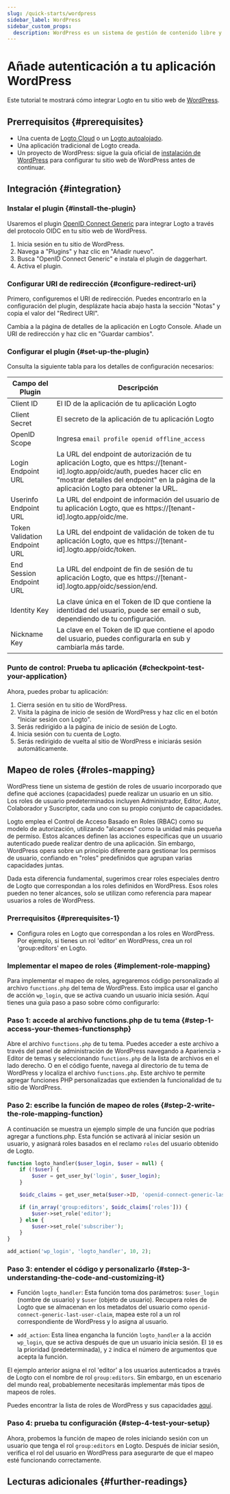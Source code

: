 ```yaml
---
slug: /quick-starts/wordpress
sidebar_label: WordPress
sidebar_custom_props:
  description: WordPress es un sistema de gestión de contenido libre y de código abierto.
---
```



# Añade autenticación a tu aplicación WordPress

Este tutorial te mostrará cómo integrar Logto en tu sitio web de [WordPress](https://wordpress.org).

## Prerrequisitos \{#prerequisites}

- Una cuenta de [Logto Cloud](https://cloud.logto.io) o un [Logto autoalojado](/introduction/set-up-logto-oss).
- Una aplicación tradicional de Logto creada.
- Un proyecto de WordPress: sigue la guía oficial de [instalación de WordPress](https://wordpress.org/support/article/how-to-install-wordpress/) para configurar tu sitio web de WordPress antes de continuar.

## Integración \{#integration}

### Instalar el plugin \{#install-the-plugin}

Usaremos el plugin [OpenID Connect Generic](https://wordpress.org/plugins/generic-openid-connect/) para integrar Logto a través del protocolo OIDC en tu sitio web de WordPress.

1. Inicia sesión en tu sitio de WordPress.
2. Navega a "Plugins" y haz clic en "Añadir nuevo".
3. Busca "OpenID Connect Generic" e instala el plugin de daggerhart.
4. Activa el plugin.

### Configurar URI de redirección \{#configure-redirect-uri}

Primero, configuremos el URI de redirección. Puedes encontrarlo en la configuración del plugin, desplázate hacia abajo hasta la sección "Notas" y copia el valor del "Redirect URI".

Cambia a la página de detalles de la aplicación en Logto Console. Añade un URI de redirección y haz clic en "Guardar cambios".

### Configurar el plugin \{#set-up-the-plugin}

Consulta la siguiente tabla para los detalles de configuración necesarios:

| Campo del Plugin              | Descripción                                                                                                                                                                                                               |
| ----------------------------- | ------------------------------------------------------------------------------------------------------------------------------------------------------------------------------------------------------------------------- |
| Client ID                     | El ID de la aplicación de tu aplicación Logto                                                                                                                                                                             |
| Client Secret                 | El secreto de la aplicación de tu aplicación Logto                                                                                                                                                                        |
| OpenID Scope                  | Ingresa `email profile openid offline_access`                                                                                                                                                                             |
| Login Endpoint URL            | La URL del endpoint de autorización de tu aplicación Logto, que es https://[tenant-id].logto.app/oidc/auth, puedes hacer clic en "mostrar detalles del endpoint" en la página de la aplicación Logto para obtener la URL. |
| Userinfo Endpoint URL         | La URL del endpoint de información del usuario de tu aplicación Logto, que es https://[tenant-id].logto.app/oidc/me.                                                                                                      |
| Token Validation Endpoint URL | La URL del endpoint de validación de token de tu aplicación Logto, que es https://[tenant-id].logto.app/oidc/token.                                                                                                       |
| End Session Endpoint URL      | La URL del endpoint de fin de sesión de tu aplicación Logto, que es https://[tenant-id].logto.app/oidc/session/end.                                                                                                       |
| Identity Key                  | La clave única en el Token de ID que contiene la identidad del usuario, puede ser email o sub, dependiendo de tu configuración.                                                                                           |
| Nickname Key                  | La clave en el Token de ID que contiene el apodo del usuario, puedes configurarla en sub y cambiarla más tarde.                                                                                                           |

### Punto de control: Prueba tu aplicación \{#checkpoint-test-your-application}

Ahora, puedes probar tu aplicación:

1. Cierra sesión en tu sitio de WordPress.
2. Visita la página de inicio de sesión de WordPress y haz clic en el botón "Iniciar sesión con Logto".
3. Serás redirigido a la página de inicio de sesión de Logto.
4. Inicia sesión con tu cuenta de Logto.
5. Serás redirigido de vuelta al sitio de WordPress e iniciarás sesión automáticamente.

## Mapeo de roles \{#roles-mapping}

WordPress tiene un sistema de gestión de roles de usuario incorporado que define qué acciones (capacidades) puede realizar un usuario en un sitio. Los roles de usuario predeterminados incluyen Administrador, Editor, Autor, Colaborador y Suscriptor, cada uno con su propio conjunto de capacidades.

Logto emplea el Control de Acceso Basado en Roles (RBAC) como su modelo de autorización, utilizando "alcances" como la unidad más pequeña de permiso. Estos alcances definen las acciones específicas que un usuario autenticado puede realizar dentro de una aplicación. Sin embargo, WordPress opera sobre un principio diferente para gestionar los permisos de usuario, confiando en "roles" predefinidos que agrupan varias capacidades juntas.

Dada esta diferencia fundamental, sugerimos crear roles especiales dentro de Logto que correspondan a los roles definidos en WordPress. Esos roles pueden no tener alcances, solo se utilizan como referencia para mapear usuarios a roles de WordPress.

### Prerrequisitos \{#prerequisites-1}

- Configura roles en Logto que correspondan a los roles en WordPress. Por ejemplo, si tienes un rol 'editor' en WordPress, crea un rol 'group:editors' en Logto.

### Implementar el mapeo de roles \{#implement-role-mapping}

Para implementar el mapeo de roles, agregaremos código personalizado al archivo `functions.php` del tema de WordPress. Esto implica usar el gancho de acción `wp_login`, que se activa cuando un usuario inicia sesión. Aquí tienes una guía paso a paso sobre cómo configurarlo:

### Paso 1: accede al archivo functions.php de tu tema \{#step-1-access-your-themes-functionsphp}

Abre el archivo `functions.php` de tu tema. Puedes acceder a este archivo a través del panel de administración de WordPress navegando a Apariencia > Editor de temas y seleccionando `functions.php` de la lista de archivos en el lado derecho. O en el código fuente, navega al directorio de tu tema de WordPress y localiza el archivo `functions.php`. Este archivo te permite agregar funciones PHP personalizadas que extienden la funcionalidad de tu sitio de WordPress.

### Paso 2: escribe la función de mapeo de roles \{#step-2-write-the-role-mapping-function}

A continuación se muestra un ejemplo simple de una función que podrías agregar a functions.php. Esta función se activará al iniciar sesión un usuario, y asignará roles basados en el reclamo `roles` del usuario obtenido de Logto.

```php
function logto_handler($user_login, $user = null) {
	if (!$user) {
		$user = get_user_by('login', $user_login);
	}

	$oidc_claims = get_user_meta($user->ID, 'openid-connect-generic-last-user-claim', true);

	if (in_array('group:editors', $oidc_claims['roles'])) {
		$user->set_role('editor');
	} else {
		$user->set_role('subscriber');
	}
}

add_action('wp_login', 'logto_handler', 10, 2);
```

### Paso 3: entender el código y personalizarlo \{#step-3-understanding-the-code-and-customizing-it}

- Función `logto_handler`: Esta función toma dos parámetros: `$user_login` (nombre de usuario) y `$user` (objeto de usuario). Recupera roles de Logto que se almacenan en los metadatos del usuario como `openid-connect-generic-last-user-claim`, mapea este rol a un rol correspondiente de WordPress y lo asigna al usuario.

- `add_action`: Esta línea engancha la función `logto_handler` a la acción `wp_login`, que se activa después de que un usuario inicia sesión. El `10` es la prioridad (predeterminada), y `2` indica el número de argumentos que acepta la función.

El ejemplo anterior asigna el rol 'editor' a los usuarios autenticados a través de Logto con el nombre de rol `group:editors`. Sin embargo, en un escenario del mundo real, probablemente necesitarás implementar más tipos de mapeos de roles.

Puedes encontrar la lista de roles de WordPress y sus capacidades [aquí](https://wordpress.org/support/article/roles-and-capabilities/).

### Paso 4: prueba tu configuración \{#step-4-test-your-setup}

Ahora, probemos la función de mapeo de roles iniciando sesión con un usuario que tenga el rol `group:editors` en Logto. Después de iniciar sesión, verifica el rol del usuario en WordPress para asegurarte de que el mapeo esté funcionando correctamente.

## Lecturas adicionales \{#further-readings}

<FurtherReadings />
